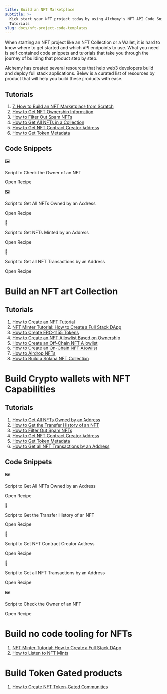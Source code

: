 ```yaml
---
title: Build an NFT Marketplace
subtitle: >-
  Kick start your NFT project today by using Alchemy's NFT API Code Snippets and
  Tutorials
slug: docs/nft-project-code-templates
---
```



When starting an NFT project like an NFT Collection or a Wallet, it is hard to know where to get started and which API endpoints to use. What you need is self contained code snippets and tutorials that take you through the journey of building that product step by step.

Alchemy has created several resources that help web3 developers build and deploy full stack applications. Below is a curated list of resources by product that will help you build these products with ease.


## Tutorials

1. [7. How to Build an NFT Marketplace from Scratch](/docs/how-to-build-an-nft-marketplace-from-scratch)
2. [How to Get NFT Ownership Information](/docs/how-to-get-nft-ownership-information)
3. [How to Filter Out Spam NFTs](/docs/how-to-filter-out-spam-nfts)
4. [How to Get All NFTs in a Collection](/docs/how-to-get-all-nfts-in-a-collection)
5. [How to Get NFT Contract Creator Address](/docs/how-to-get-nft-contract-creator-address)
6. [How to Get Token Metadata](/docs/how-to-get-token-metadata)

## Code Snippets

🖼️

Script to Check the Owner of an NFT

Open Recipe

🖼️

Script to Get All NFTs Owned by an Address

Open Recipe

🔄

Script to Get NFTs Minted by an Address

Open Recipe

🔄

Script to Get all NFT Transactions by an Address

Open Recipe

# Build an NFT art Collection

## Tutorials

1. [How to Create an NFT Tutorial](/docs/how-to-create-an-nft)
2. [NFT Minter Tutorial: How to Create a Full Stack DApp](/docs/nft-minter)
3. [How to Create ERC-1155 Tokens](/docs/how-to-create-erc-1155-tokens)
4. [How to Create an NFT Allowlist Based on Ownership](/docs/how-to-create-allowlists-based-on-nft-ownership)
5. [How to Create an Off-Chain NFT Allowlist](/docs/how-to-create-an-off-chain-nft-allowlist)
6. [How to Create an On-Chain NFT Allowlist](/docs/how-to-create-an-on-chain-nft-allowlist)
7. [How to Airdrop NFTs](/docs/how-to-airdrop-nfts)
8. [How to Build a Solana NFT Collection](/docs/how-to-build-a-solana-nft-collection)

# Build Crypto wallets with NFT Capabilities

## Tutorials

1. [How to Get All NFTs Owned by an Address](/docs/how-to-get-all-nfts-owned-by-an-address)
2. [How to Get the Transfer History of an NFT](/docs/how-to-get-the-transfer-history-of-an-nft)
3. [How to Filter Out Spam NFTs](/docs/how-to-filter-out-spam-nfts)
4. [How to Get NFT Contract Creator Address](/docs/how-to-get-nft-contract-creator-address)
5. [How to Get Token Metadata](/docs/how-to-get-token-metadata)
6. [How to Get all NFT Transactions by an Address](/docs/how-to-get-all-nft-transactions-by-an-address)

## Code Snippets

🖼️

Script to Get All NFTs Owned by an Address

Open Recipe

🔄

Script to Get the Transfer History of an NFT

Open Recipe

📖

Script to Get NFT Contract Creator Address

Open Recipe

🔄

Script to Get all NFT Transactions by an Address

Open Recipe

🖼️

Script to Check the Owner of an NFT

Open Recipe

# Build no code tooling for NFTs

1. [NFT Minter Tutorial: How to Create a Full Stack DApp](/docs/nft-minter)
2. [How to Listen to NFT Mints](/docs/how-to-listen-to-nft-mints)

# Build Token Gated products

1. [How to Create NFT Token-Gated Communities](/docs/how-to-create-nft-token-gated-communities-with-the-alchemy-nft-api)
